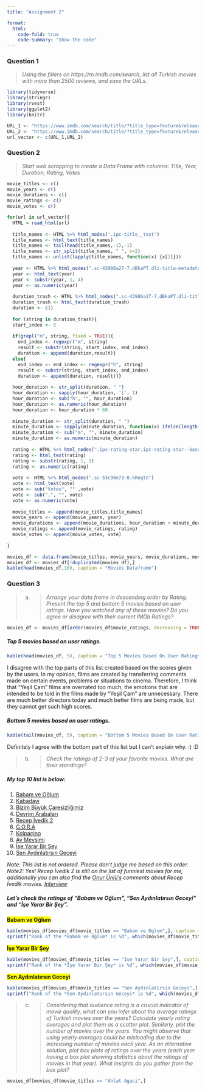 ```yaml
---
title: "Assignment 2"

format:
  html:
    code-fold: true
    code-summary: "Show the code"
---
```


### Question 1

>*Using the filters on https://m.imdb.com/search, list all Turkish movies with more than 2500 reviews, and save the URLs.*

```r

library(tidyverse)
library(stringr)
library(rvest)
library(ggplot2)
library(knitr)

URL_1 <- "https://www.imdb.com/search/title/?title_type=feature&release_date=0010-01-01,2023-12-31&num_votes=2500,&country_of_origin=TR&count=250"
URL_2 <- "https://www.imdb.com/search/title/?title_type=feature&release_date=,2009-12-31&num_votes=2500,&country_of_origin=TR&count=250"
url_vector <- c(URL_1,URL_2)


```

### Question 2

>*Start web scrapping to create a Data Frame with columns: Title, Year, Duration, Rating, Votes*

```r


movie_titles <- c()
movie_years <- c()
movie_durations <- c()
movie_ratings <- c()
movie_votes <- c()

for(url in url_vector){
  HTML = read_html(url)
  
  title_names <- HTML %>% html_nodes('.ipc-title__text')
  title_names <- html_text(title_names)
  title_names <- tail(head(title_names,-1),-1)
  title_names <- str_split(title_names, " ", n=2)
  title_names <- unlist(lapply(title_names, function(x) {x[2]}))
  
  year <- HTML %>% html_nodes(".sc-43986a27-7.dBkaPT.dli-title-metadata")
  year <- html_text(year)
  year <- substr(year, 1, 4)
  year <- as.numeric(year)
  
  duration_trash <- HTML %>% html_nodes(".sc-43986a27-7.dBkaPT.dli-title-metadata")
  duration_trash <- html_text(duration_trash)
  duration <- c()
  
  for (string in duration_trash){
  start_index <- 5
  
  if(grepl("m", string, fixed = TRUE)){
    end_index <- regexpr("m", string)
    result <- substr(string, start_index, end_index)
    duration <- append(duration,result)}
  else{
    end_index <- end_index <- regexpr("h", string)
    result <- substr(string, start_index, end_index)
    duration <- append(duration, result)}}
  
  hour_duration <- str_split(duration, " ")
  hour_duration <- sapply(hour_duration, '[', 1)
  hour_duration <- sub("h", "", hour_duration)
  hour_duration <- as.numeric(hour_duration)
  hour_duration <- hour_duration * 60
  
  minute_duration <- str_split(duration, " ")
  minute_duration <- sapply(minute_duration, function(x) ifelse(length(x) >= 2, x[2], 0))
  minute_duration <- sub("m", "", minute_duration)
  minute_duration <- as.numeric(minute_duration)
  
  rating <- HTML %>% html_nodes(".ipc-rating-star.ipc-rating-star--base.ipc-rating-star--imdb.ratingGroup--imdb-rating")
  rating <- html_text(rating)
  rating <- substr(rating, 1, 3)
  rating <- as.numeric(rating)
  
  vote <- HTML %>% html_nodes(".sc-53c98e73-0.kRnqtn")
  vote <- html_text(vote)
  vote <- sub("Votes", "" ,vote)
  vote <- sub(",", "", vote)
  vote <- as.numeric(vote)
  
  movie_titles <- append(movie_titles,title_names)
  movie_years <- append(movie_years, year)
  movie_durations <- append(movie_durations, hour_duration + minute_duration)
  movie_ratings <- append(movie_ratings, rating)
  movie_votes <- append(movie_votes, vote)
  
}

movies_df <- data.frame(movie_titles, movie_years, movie_durations, movie_ratings, movie_votes)
movies_df <- movies_df[!duplicated(movies_df),]
kable(head(movies_df,10), caption = "Movies Dataframe")
```

### Question 3
>a)
>>*Arrange your data frame in descending order by Rating. Present the top 5 and bottom 5 movies based on user ratings. Have you watched any of these movies? Do you agree or disagree with their current IMDb Ratings?*

```r
movies_df <- movies_df[order(movies_df$movie_ratings, decreasing = TRUE),]
```
##### Top 5 movies based on user ratings.
```r
kable(head(movies_df, 5), caption = "Top 5 Movies Based On User Ratings.")
```
I disagree with the top parts of this list created based on the scores given by the users. In my opinion, films are created by transferring comments made on certain events, problems or situations to cinema. Therefore, I think that “Yeşil Çam” films are overrated too much, the emotions that are intended to be told in the films made by “Yeşil Çam” are unnecessary. There are much better directors today and much better films are being made, but they cannot get such high scores.

##### Bottom 5 movies based on user ratings.
```r
kable(tail(movies_df, 5), caption = "Bottom 5 Movies Based On User Ratings.")
```
Definitely I agree with the bottom part of this list but I can't explain why. :) :D

>b)
>> *Check the ratings of 2-3 of your favorite movies. What are their standings?*

##### My top 10 list is below:

1.  [Babam ve Oğlum](https://www.imdb.com/title/tt0476735/)
2.  [Kabadayı](https://www.imdb.com/title/tt1051907/)
3.  [Bizim Büyük Çaresizliğimiz](https://www.imdb.com/title/tt1309178/)
4.  [Devrim Arabaları](https://www.imdb.com/title/tt1282139/)
5.  [Recep İvedik 2](https://www.imdb.com/title/tt1373215/)
6.  [G.O.R.A](https://www.imdb.com/title/tt0384116/)
7.  [Kolpaçino](https://www.imdb.com/title/tt1523486)
8.  [Av Mevsimi](https://www.imdb.com/title/tt1668191/)
9.  [İşe Yarar Bir Şey](https://www.imdb.com/title/tt6214084)
10. [Sen Aydınlatırsın Geceyi](https://www.imdb.com/title/tt2905772)

*Note: This list is not ordered. Please don't judge me based on this order.*
<br>
*Note2: Yes! Recep İvedik 2 is still on the list of funniest movies for me, additionally you can also find the [Onur Ünlü's](https://tr.wikipedia.org/wiki/Onur_%C3%9Cnl%C3%BC) comments about Recep İvedik movies. [Interview](https://www.youtube.com/watch?v=SxcO2d86OvE)*

##### Let's check the ratings of "Babam ve Oğlum", "Sen Aydınlatırsın Geceyi" and "İşe Yarar Bir Şey".

<span style="background-color:yellow">**Babam ve Oğlum**</span>

```r
kable(movies_df[movies_df$movie_titles == "Babam ve Oglum",], caption = "Babam ve Oğlum")
sprintf("Rank of the *Babam ve Oğlum* is %d", which(movies_df$movie_titles=="Babam ve Oglum"))
```

<span style="background-color:yellow">**İşe Yarar Bir Şey**</span>
```r
kable(movies_df[movies_df$movie_titles == "Ise Yarar Bir Sey",], caption = "İşe Yarar Bir Şey")
sprintf("Rank of the *İşe Yarar Bir Şey* is %d", which(movies_df$movie_titles=="Ise Yarar Bir Sey"))
```

<span style="background-color:yellow">**Sen Aydınlatırsın Geceyi**</span>
```r
kable(movies_df[movies_df$movie_titles == "Sen Aydinlatirsin Geceyi",], caption = "Sen Aydınlatırsın Geceyi")
sprintf("Rank of the *Sen Aydınlatırsın Geceyi* is %d", which(movies_df$movie_titles=="Sen Aydinlatirsin Geceyi"))
```

>c)
>>*Considering that audience rating is a crucial indicator of movie quality, what can*
*you infer about the average ratings of Turkish movies over the years? Calculate yearly*
*rating averages and plot them as a scatter plot. Similarly, plot the number of*
*movies over the years. You might observe that using yearly averages could be misleading*
*due to the increasing number of movies each year. As an alternative solution,*
*plot box plots of ratings over the years (each year having a box plot showing statistics*
*about the ratings of movies in that year). What insights do you gather from the box plot?*

```r
movies_df[movies_df$movie_titles == "Ahlat Agaci",]
```






